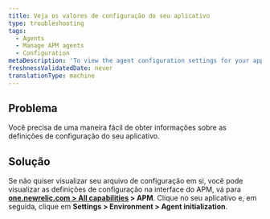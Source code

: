 ```yaml
---
title: Veja os valores de configuração do seu aplicativo
type: troubleshooting
tags:
  - Agents
  - Manage APM agents
  - Configuration
metaDescription: 'To view the agent configuration settings for your app without having to open the config file itself, use APM''s agent initialization page.'
freshnessValidatedDate: never
translationType: machine
---
```


## Problema

Você precisa de uma maneira fácil de obter informações sobre as definições de configuração do seu aplicativo.

## Solução

Se não quiser visualizar seu arquivo de configuração em si, você pode visualizar as definições de configuração na interface do APM, vá para <DNT>**[one.newrelic.com > All capabilities](https://one.newrelic.com/all-capabilities) > APM**</DNT>. Clique no seu aplicativo e, em seguida, clique em <DNT>**Settings > Environment > Agent initialization**</DNT>.